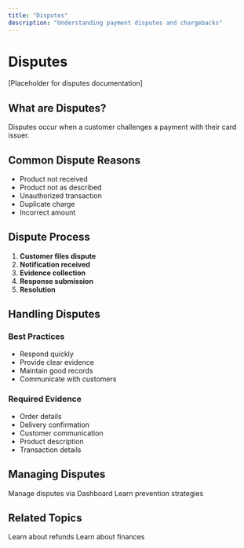 ```yaml
---
title: "Disputes"
description: "Understanding payment disputes and chargebacks"
---
```


# Disputes

[Placeholder for disputes documentation]

## What are Disputes?

Disputes occur when a customer challenges a payment with their card issuer.

## Common Dispute Reasons

- Product not received
- Product not as described
- Unauthorized transaction
- Duplicate charge
- Incorrect amount

## Dispute Process

1. **Customer files dispute**
2. **Notification received**
3. **Evidence collection**
4. **Response submission**
5. **Resolution**

## Handling Disputes

### Best Practices
- Respond quickly
- Provide clear evidence
- Maintain good records
- Communicate with customers

### Required Evidence
- Order details
- Delivery confirmation
- Customer communication
- Product description
- Transaction details

## Managing Disputes

<CardGroup cols={2}>
  <Card title="Dashboard Disputes" icon="gauge" href="/mock-dashboard/guides">
    Manage disputes via Dashboard
  </Card>
  <Card title="Dispute Prevention" icon="shield" href="/mock-guides/core-concepts/finances">
    Learn prevention strategies
  </Card>
</CardGroup>

## Related Topics

<CardGroup cols={2}>
  <Card title="Refunds" icon="rotate-left" href="/mock-guides/core-concepts/refunds">
    Learn about refunds
  </Card>
  <Card title="Finances" icon="chart-line" href="/mock-guides/core-concepts/finances">
    Learn about finances
  </Card>
</CardGroup>

